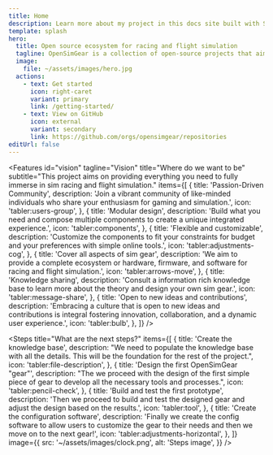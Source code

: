```yaml
---
title: Home
description: Learn more about my project in this docs site built with Starlight.
template: splash
hero:
  title: Open source ecosystem for racing and flight simulation
  tagline: OpenSimGear is a collection of open-source projects that aim to provide a complete ecosystem for racing and flight simulation enthusiasts.
  image:
    file: ~/assets/images/hero.jpg
  actions:
    - text: Get started
      icon: right-caret
      variant: primary
      link: /getting-started/
    - text: View on GitHub
      icon: external
      variant: secondary
      link: https://github.com/orgs/opensimgear/repositories
editUrl: false
---
```



<Features
  id="vision"
  tagline="Vision"
  title="Where do we want to be"
  subtitle="This project aims on providing everything you need to fully immerse in sim racing and flight simulation."
  items={[
    {
      title: 'Passion-Driven Community',
      description:
        'Join a vibrant community of like-minded individuals who share your enthusiasm for gaming and simulation.',
      icon: 'tabler:users-group',
    },
    {
      title: 'Modular design',
      description:
        'Build what you need and compose multiple components to create a unique integrated experience.',
      icon: 'tabler:components',
    },
    {
      title: 'Flexible and customizable',
      description:
        'Customize the components to fit your constraints for budget and your preferences with simple online tools.',
      icon: 'tabler:adjustments-cog',
    },
    {
      title: 'Cover all aspects of sim gear',
      description:
        'We aim to provide a complete ecosystem or hardware, firmware, and software for racing and flight simulation.',
      icon: 'tabler:arrows-move',
    },
    {
      title: 'Knowledge sharing',
      description:
        'Consult a information rich knowledge base to learn more about the theory and design your own sim gear.',
      icon: 'tabler:message-share',
    },
    {
      title: 'Open to new ideas and contributions',
      description:
        'Embracing a culture that is open to new ideas and contributions is integral fostering innovation, collaboration, and a dynamic user experience.',
      icon: 'tabler:bulb',
    },
  ]}
/>

<Steps
  title="What are the next steps?"
  items={[
    {
      title: 'Create the knowledge base',
      description:
        "We need to populate the knowledge base with all the details. This will be the foundation for the rest of the project.",
      icon: 'tabler:file-description',
    },
    {
      title: 'Design the first OpenSimGear "gear"',
      description:
        "The we proceed with the design of the first simple piece of gear to develop all the necessary tools and processes.",
      icon: 'tabler:pencil-check',
    },
    {
      title: 'Build and test the first prototype',
      description:
        'Then we proceed to build and test the designed gear and adjust the design based on the results.',
      icon: 'tabler:tool',
    },
    {
      title: 'Create the configuration software',
      description:
        'Finally we create the config software to allow users to customize the gear to their needs and then we move on to the next gear!',
      icon: 'tabler:adjustments-horizontal',
    },
  ]}
  image={{
    src: '~/assets/images/clock.png',
    alt: 'Steps image',
  }}
/>

<HomeFooter />
